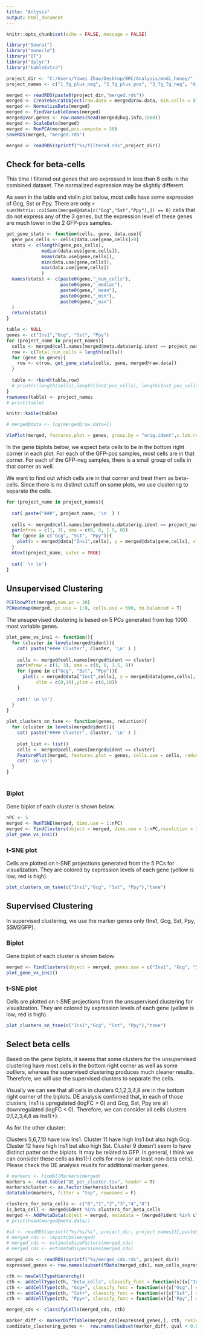 ```yaml
---
title: "Anlysis"
output: html_document
---
```


```r
knitr::opts_chunk$set(echo = FALSE, message = FALSE)
```

```r
library("Seurat")
library("monocle")
library("DT")
library("dplyr")
library("kableExtra")

project_dir <- "C:/Users/Yiwei Zhao/Desktop/BRC/Analysis/modi_honey/"
project_names <- c("1_Tg_plus_neg", "2_Tg_plus_pos", "3_Tg_Tg_neg", "4_Tg_Tg_pos")
```



```r
merged <- readRDS(paste0(project_dir,"merged.rds"))
merged <- CreateSeuratObject(raw.data = merged@raw.data, min.cells = 8)
merged <- NormalizeData(merged)
merged <- FindVariableGenes(merged)
merged@var.genes <- row.names(head(merged@hvg.info,1000))
merged <- ScaleData(merged)
merged <- RunPCA(merged,pcs.compute = 30)
saveRDS(merged, "merged.rds")

```

```r
merged <- readRDS(sprintf("%s/filtered.rds",project_dir))
```


## Check for beta-cells {.tabset}
This time I filtered out genes that are expressed in less than 8 cells in the combined dataset. The normalized expression may be slightly different.

As seen in the table and violin plot below, most cells have some expression of Gcg, Sst or Ppy. 
There are only `r sum(Matrix::colSums(merged@data[c("Gcg","Sst","Ppy"),]) == 0)` cells that do not express any of the 3 genes, but the expression level of these genes are much lower in the 2 GFP-pos samples.

```r
get_gene_stats <- function(cells, gene, data.use){
  gene_pos_cells <- cells[data.use[gene,cells]>0]
  stats <- c(length(gene_pos_cells),
             median(data.use[gene,cells]),
             mean(data.use[gene,cells]),
             min(data.use[gene,cells]), 
             max(data.use[gene,cells])
             )
  names(stats) <- c(paste0(gene,"_num_cells"),
                    paste0(gene,"_median"),
                    paste0(gene,"_mean"),
                    paste0(gene,"_min"),
                    paste0(gene,"_max")
  )
  return(stats)
}

table <- NULL
genes <- c("Ins1","Gcg", "Sst", "Ppy")
for (project_name in project_names){
  cells <- merged@cell.names[merged@meta.data$orig.ident == project_name]
  row <- c(Total_num_cells = length(cells))
  for (gene in genes){
    row <- c(row, get_gene_stats(cells, gene, merged@raw.data))
  }
  
  table <- rbind(table,row)
  # print(c(length(cells),length(Ins1_pos_cells), length(Ins2_pos_cells), length(gfp_pos_cells)))
}
rownames(table) <- project_names
# print(table)

knitr::kable(table)

# merged@data <- log(merged@raw.data+1)
```


```r
VlnPlot(merged, features.plot = genes, group.by = "orig.ident",x.lab.rot = T, nCol = 4)
```

In the gene biplots below, we expect beta cells to be in the bottom right corner in each plot. For each of the GFP-pos samples, most cells are in that corner. For each of the GFP-neg samples, there is a small group of cells in that corner as well. 

We want to find out which cells are in that corner and treat them as beta-cells. Since there is no distinct cutoff on some plots, we use clustering to separate the cells.

```r
for (project_name in project_names){
  
  cat( paste("###", project_name, '\n' ) ) 
  
  cells <- merged@cell.names[merged@meta.data$orig.ident == project_name]
  par(mfrow = c(1, 3), oma = c(0, 0, 1.5, 0))
  for (gene in c("Gcg", "Sst", "Ppy")){
    plot(x = merged@data["Ins1",cells], y = merged@data[gene,cells], xlab = "Ins1", ylab = gene, xlim = c(0,10),ylim = c(0,10))
  }
  mtext(project_name, outer = TRUE)
  
  cat(' \n \n')
}
```

## Unsupervised Clustering

```r
PCElbowPlot(merged,num.pc = 30)
PCHeatmap(merged, pc.use = 1:8, cells.use = 500, do.balanced = T)
```

The unsupervised clustering is based on 5 PCs generated from top 1000 most variable genes.

```r
plot_gene_vs_ins1 <- function(){
  for (cluster in levels(merged@ident)){
    cat( paste("#### Cluster", cluster, '\n' ) ) 
    
    cells <- merged@cell.names[merged@ident == cluster]
    par(mfrow = c(1, 3), oma = c(0, 0, 1.5, 0))
    for (gene in c("Gcg", "Sst", "Ppy")){
      plot(x = merged@data["Ins1",cells], y = merged@data[gene,cells], xlab = "Ins1", ylab = gene,
           xlim = c(0,10),ylim = c(0,10))
    }
    
    cat(' \n \n')
  }
}
```

```r
plot_clusters_on_tsne <- function(genes, reduction){
  for (cluster in levels(merged@ident)){
    cat( paste("#### Cluster", cluster, '\n' ) ) 
    
    plot_list <- list()
    cells <- merged@cell.names[merged@ident == cluster]
    FeaturePlot(merged, features.plot = genes, cells.use = cells, reduction.use = reduction)
    cat(' \n \n')
  }
}
  
```

### Biplot {.tabset}
Gene biplot of each cluster is shown below. 

```r
nPC <- 5
merged <- RunTSNE(merged, dims.use = 1:nPC)
merged <- FindClusters(object = merged, dims.use = 1:nPC,resolution = 1, print.output = F)
plot_gene_vs_ins1()
```

### t-SNE plot{.tabset}
Cells are plotted on t-SNE projections generated from the 5 PCs for visualization. They are colored by expression levels of each gene (yellow is low; red is high).

```r
plot_clusters_on_tsne(c("Ins1","Gcg", "Sst", "Ppy"),"tsne")
```


## Supervised Clustering
In supervised clustering, we use the marker genes only (Ins1, Gcg, Sst, Ppy, SSM2GFP).

### Biplot{.tabset}

Gene biplot of each cluster is shown below. 

```r
merged <- FindClusters(object = merged, genes.use = c("Ins1", "Gcg", "Sst", "Ppy", "SSM2GFP"), resolution = 0.6, print.output = F)
plot_gene_vs_ins1()
```

### t-SNE plot{.tabset}
Cells are plotted on t-SNE projections from the unsupervised clustering for visualization. They are colored by expression levels of each gene (yellow is low; red is high).

```r
plot_clusters_on_tsne(c("Ins1","Gcg", "Sst", "Ppy"),"tsne")
```

## Select beta cells
Based on the gene biplots, it seems that some clusters for the unsupervised clustering have most cells in the bottom right corner as well as some outliers, whereas the supervised clustering produces much cleaner results. Therefore, we will use the supervised clusters to separate the cells.

Visually we can see that all cells in clusters 0,1,2,3,4,8 are in the bottom right corner of the biplots. DE analysis  confirmed that, in each of those clusters, Ins1 is upregulated (logFC > 0) and Gcg, Sst, Ppy are all downregulated (logFC < 0). Therefore, we can consider all cells clusters 0,1,2,3,4,8 as Ins1(+).

As for the other cluster:

Clusters 5,6,7,10 have low Ins1.
Cluster 11 have high Ins1 but also high Gcg.
Cluster 12 have high Ins1 but also high Sst.
Cluster 9 doesn't seem to have distinct patter on the biplots. It may be related to GFP.
In general, I think we can consider these cells as Ins1(-) cells for now (or at least non-beta cells). Please check the DE analysis reuslts for additional marker genes.

```r
# markers <- FindAllMarkers(merged)
markers <- read.table("DE_per_cluster.tsv", header = T)
markers$cluster <- as.factor(markers$cluster)
datatable(markers, filter = "top", rownames = F)
```


```r
clusters_for_beta_cells <- c("0","1","2","3","4","8")
is_beta_cell <- merged@ident %in% clusters_for_beta_cells
merged <- AddMetaData(object = merged, metadata = (merged@ident %in% clusters_for_beta_cells), col.name = "is_beta_cell")
# print(head(merged@meta.data))
```






















```r
#s3 <- readRDS(sprintf("%s/%s/%s", project_dir, project_names[3],paste0(project_names[3],".raw.rds")))
# merged_cds <- importCDS(merged)
# merged_cds <- estimateSizeFactors(merged_cds)
# merged_cds <- estimateDispersions(merged_cds)

merged_cds <- readRDS(sprintf("%s/merged_cds.rds", project_dir))
expressed_genes <- row.names(subset(fData(merged_cds), num_cells_expressed >= 10))
```


```r


cth <- newCellTypeHierarchy()
cth <- addCellType(cth, "beta_cells", classify_func = function(x){x["Ins1",] > 57})
cth <- addCellType(cth, "Gcg+", classify_func = function(x){x["Gcg",] == 0})
cth <- addCellType(cth, "Sst+", classify_func = function(x){x["Sst",] == 0})
cth <- addCellType(cth, "Ppy+", classify_func = function(x){x["Ppy",] == 0})

merged_cds <- classifyCells(merged_cds, cth)
```

```r
marker_diff <- markerDiffTable(merged_cds[expressed_genes,], cth, residualModelFormulaStr = "~orig.ident + num_genes_expressed", cores = 1)
candidate_clustering_genes <-  row.names(subset(marker_diff, qval < 0.01))


```




